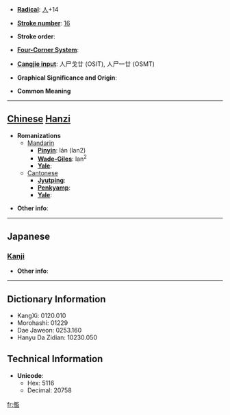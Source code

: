 * '''[[Wiktionary:Chinese radical index| Radical]]''': [[Wiktionary:Chinese radical index 人|人]]+14

* '''[[Wiktionary:Chinese total strokes index|Stroke number]]''': [[Wiktionary:Chinese total strokes index 16|16]]

* '''Stroke order''': 

* '''[[Wiktionary:Chinese four corner index|Four-Corner System]]''': 

* '''[[Wiktionary:Chinese Cangjie index|Cangjie input]]''': 人尸戈廿 (OSIT), 人尸一廿 (OSMT)

* '''Graphical Significance and Origin''': 

* '''Common Meaning'''

----

== [[Chinese]] [[Hanzi]] ==

* '''Romanizations'''
** [[Mandarin]]
*** '''[[Pinyin]]''': lán (lan2)
*** '''[[Wade-Giles]]''': lan<sup>2</sup>
*** '''[[Yale]]''': 
**[[Cantonese]]
***'''[[Jyutping]]''':
***'''[[Penkyamp]]''': 
***'''[[Yale]]''': 

* '''Other info''': 

----

==Japanese==
===[[Kanji]]===
{{kanji|on readings=[[らん]] (ran)
|kun readings=[[みにくい]] (minikui)
}}

* '''Other info''':  

----

== Dictionary Information ==

* KangXi: 0120.010
* Morohashi: 01229
* Dae Jaweon: 0253.160
* Hanyu Da Zidian: 10230.050

== Technical Information ==

* '''Unicode''':
** Hex: 5116
** Decimal: 20758

[[fr:儖]]